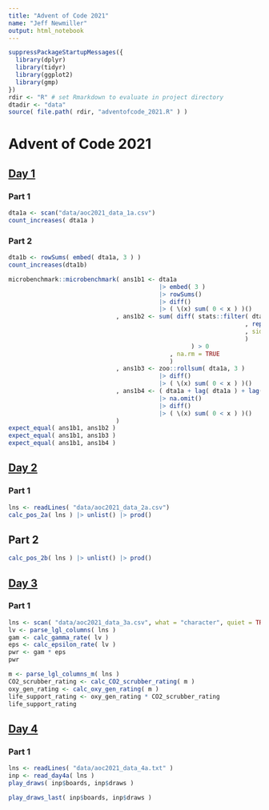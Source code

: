 ```yaml
---
title: "Advent of Code 2021"
name: "Jeff Newmiller"
output: html_notebook
---
```


```r
suppressPackageStartupMessages({
  library(dplyr)
  library(tidyr)
  library(ggplot2)
  library(gmp)
})
rdir <- "R" # set Rmarkdown to evaluate in project directory
dtadir <- "data"
source( file.path( rdir, "adventofcode_2021.R" ) )
```


# Advent of Code 2021

## [Day 1](https://adventofcode.com/2021/day/1)

### Part 1

```r
dta1a <- scan("data/aoc2021_data_1a.csv")
count_increases( dta1a )
```


### Part 2

```r
dta1b <- rowSums( embed( dta1a, 3 ) )
count_increases(dta1b)
```

```r
microbenchmark::microbenchmark( ans1b1 <- dta1a
                                          |> embed( 3 )
                                          |> rowSums()
                                          |> diff()
                                          |> ( \(x) sum( 0 < x ) )()
                              , ans1b2 <- sum( diff( stats::filter( dta1a
                                                                  , rep( 1, 3 )
                                                                  , sides = 2
                                                                  )
                                                   ) > 0
                                             , na.rm = TRUE
                                             )
                              , ans1b3 <- zoo::rollsum( dta1a, 3 )
                                          |> diff()
                                          |> ( \(x) sum( 0 < x ) )()
                              , ans1b4 <- ( dta1a + lag( dta1a ) + lag( dta1a, n = 2 ) )
                                          |> na.omit()
                                          |> diff()
                                          |> ( \(x) sum( 0 < x ) )()
                              )
expect_equal( ans1b1, ans1b2 )
expect_equal( ans1b1, ans1b3 )
expect_equal( ans1b1, ans1b4 )
```

## [Day 2](https://adventofcode.com/2021/day/2)

### Part 1

```r
lns <- readLines( "data/aoc2021_data_2a.csv")
calc_pos_2a( lns ) |> unlist() |> prod()
```

## Part 2

```r
calc_pos_2b( lns ) |> unlist() |> prod()
```
## [Day 3](https://adventofcode.com/2021/day/2)

### Part 1

```r
lns <- scan( "data/aoc2021_data_3a.csv", what = "character", quiet = TRUE )
lv <- parse_lgl_columns( lns )
gam <- calc_gamma_rate( lv )
eps <- calc_epsilon_rate( lv )
pwr <- gam * eps
pwr
```
```r
m <- parse_lgl_columns_m( lns )
CO2_scrubber_rating <- calc_CO2_scrubber_rating( m )
oxy_gen_rating <- calc_oxy_gen_rating( m )
life_support_rating <- oxy_gen_rating * CO2_scrubber_rating
life_support_rating
```

## [Day 4](https://adventofcode.com/2021/day/2)

### Part 1

```r
lns <- readLines( "data/aoc2021_data_4a.txt" )
inp <- read_day4a( lns )
play_draws( inp$boards, inp$draws )
```

```r
play_draws_last( inp$boards, inp$draws )
```

